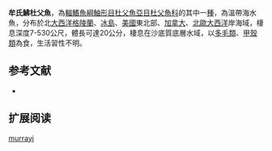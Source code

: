 {{Speciesbox
| name = 牟氏鮄杜父魚
| image = 
| image_width = 250px
| status = NE
| status_system = IUCN3.1
| genus = Triglops
| species = murrayi
| authority = [[Günther|Günther]], 1888
| synonyms = *''Triglops pingelii murrayi,Günther, 1888''
*''Triglops ommatistius,Gilbert, 1913''
*''Triglops murrayi ommatistius,Gilbert, 1913''
*''Triglops ommatistius ommatistius,Gilbert, 1913''
*''Triglops ommatistius terraenovae,Gilbert, 1913''
*''Triglops murrayi terraenovae,Gilbert, 1913''
*''Triglops pingelii terraenovae,Gilbert, 1913''
}}
'''牟氏鮄杜父魚'''，為[[輻鰭魚綱|輻鰭魚綱]][[鮋形目|鮋形目]][[杜父魚亞目|杜父魚亞目]][[杜父魚科|杜父魚科]]的其中一[[種|種]]，為溫帶海水魚，分布於北[[大西洋|大西洋]][[格陵蘭|格陵蘭]]、[[冰島|冰島]]、[[美國|美國]]東北部、[[加拿大|加拿大]]、[[北歐|北歐]][[大西洋|大西洋]]岸海域，棲息深度7-530公尺，體長可達20公分，棲息在沙底質底層水域，以[[多毛類|多毛類]]、[[甲殼類|甲殼類]]為食，生活習性不明。

==参考文献==
*{{FishBase_species|genus=Triglops|species=murrayi|year=2014|month=5}}

== 扩展阅读 ==
{{refbegin}}
{{wikispecies-inline|Triglops murrayi|牟氏鮄杜父魚}}
{{refend}}
{{Taxonbar|from=Q3768100}}

[[Category:鮄杜父魚屬|murrayi]]


{{鮋形目小作品}}